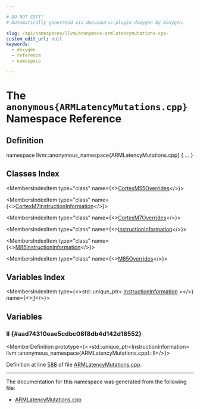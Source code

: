 ```yaml
---

# DO NOT EDIT!
# Automatically generated via docusaurus-plugin-doxygen by Doxygen.

slug: /api/namespaces/llvm/anonymous-armlatencymutations-cpp-
custom_edit_url: null
keywords:
  - doxygen
  - reference
  - namespace

---
```





# The `anonymous{ARMLatencyMutations.cpp}` Namespace Reference

<DoxygenPage pluginConfig={pluginConfig}>



## Definition

<CodeBlock>namespace llvm::anonymous&#95;namespace&#123;ARMLatencyMutations.cpp&#125; &#123; ... &#125;</CodeBlock>

## Classes Index

<MembersIndex>

<MembersIndexItem
  type="class"
  name={<><a href="/docs/api/classes/llvm/anonymous-namespace-armlatencymutations-cpp-/cortexm55overrides">CortexM55Overrides</a></>}>
</MembersIndexItem>

<MembersIndexItem
  type="class"
  name={<><a href="/docs/api/classes/llvm/anonymous-namespace-armlatencymutations-cpp-/cortexm7instructioninformation">CortexM7InstructionInformation</a></>}>
</MembersIndexItem>

<MembersIndexItem
  type="class"
  name={<><a href="/docs/api/classes/llvm/anonymous-namespace-armlatencymutations-cpp-/cortexm7overrides">CortexM7Overrides</a></>}>
</MembersIndexItem>

<MembersIndexItem
  type="class"
  name={<><a href="/docs/api/classes/llvm/anonymous-namespace-armlatencymutations-cpp-/instructioninformation">InstructionInformation</a></>}>
</MembersIndexItem>

<MembersIndexItem
  type="class"
  name={<><a href="/docs/api/classes/llvm/anonymous-namespace-armlatencymutations-cpp-/m85instructioninformation">M85InstructionInformation</a></>}>
</MembersIndexItem>

<MembersIndexItem
  type="class"
  name={<><a href="/docs/api/classes/llvm/anonymous-namespace-armlatencymutations-cpp-/m85overrides">M85Overrides</a></>}>
</MembersIndexItem>

</MembersIndex>

## Variables Index

<MembersIndex>

<MembersIndexItem
  type={<>std::unique&#95;ptr&lt; <a href="/docs/api/classes/llvm/anonymous-namespace-armlatencymutations-cpp-/instructioninformation">InstructionInformation</a> &gt;</>}
  name={<><a href="#aad74310eae5cdbc08f8db4d142d18552">II</a></>}>
</MembersIndexItem>

</MembersIndex>


<SectionDefinition>

## Variables

### II {#aad74310eae5cdbc08f8db4d142d18552}

<MemberDefinition
  prototype={<>std::unique&#95;ptr&lt;InstructionInformation&gt; llvm::anonymous&#95;namespace&#123;ARMLatencyMutations.cpp&#125;::II</>}>

Definition at line <a href="/docs/api/files/lib/lib/target/lib/target/arm/armlatencymutations-cpp/#l00588">588</a> of file <a href="/docs/api/files/lib/lib/target/lib/target/arm/armlatencymutations-cpp">ARMLatencyMutations.cpp</a>.
</MemberDefinition>

</SectionDefinition>

<hr/>

The documentation for this namespace was generated from the following file:

<ul>
<li><a href="/docs/api/files/lib/lib/target/lib/target/arm/armlatencymutations-cpp">ARMLatencyMutations.cpp</a></li>
</ul>

</DoxygenPage>
